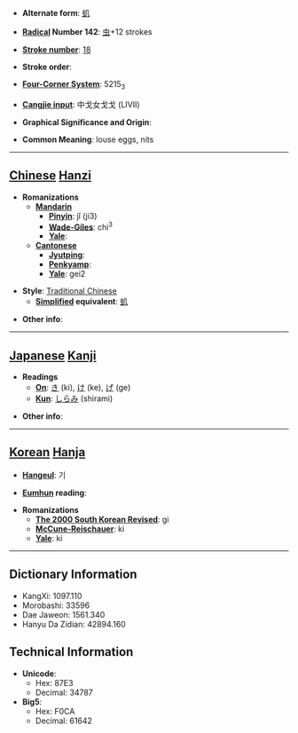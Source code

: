 * '''Alternate form''': [[虮]]

* '''[[Wiktionary:Chinese radical index| Radical]] Number 142''': [[Wiktionary:Chinese radical index 虫|虫]]+12 strokes

* '''[[Wiktionary:Chinese total strokes index|Stroke number]]''': [[Wiktionary:Chinese total strokes index 18|18]]

* '''Stroke order''': 

* '''[[Wiktionary:Chinese four corner index|Four-Corner System]]''': 5215<sub>3</sub>

* '''[[Wiktionary:Chinese Cangjie index|Cangjie input]]''': 中戈女戈戈 (LIVII)

* '''Graphical Significance and Origin''': 

* '''Common Meaning''': louse eggs, nits

----

== [[Chinese]] [[Hanzi]] ==

* '''Romanizations'''
** '''[[Mandarin]]'''
*** '''[[Pinyin]]''': jǐ (ji3)
*** '''[[Wade-Giles]]''': chi<sup>3</sup>
*** '''[[Yale]]''': 
** '''[[Cantonese]]'''
*** '''[[Jyutping]]''':
*** '''[[Penkyamp]]''': 
*** '''[[Yale]]''': gei2

* '''Style''': [[Traditional Chinese]] 
** '''[[Simplified Chinese|Simplified]] equivalent''': [[虮]]

* '''Other info''': 

----

== [[Japanese]] [[Kanji]] ==

* '''Readings'''
** '''[[On]]''': [[き]] (ki), [[け]] (ke), [[げ]] (ge)
** '''[[Kun]]''': [[しらみ]] (shirami)

* '''Other info''':  

----

== [[Korean]] [[Hanja]] ==

* '''[[Hangeul]]''': 기

* '''[[Eumhun]] reading''': 

* '''Romanizations'''
** '''[[The 2000 South Korean Revised Romanization|The 2000 South Korean Revised]]''': gi
** '''[[McCune-Reischauer]]''': ki
** '''[[Yale]]''': ki

----

== Dictionary Information ==

* KangXi: 1097.110
* Morobashi: 33596
* Dae Jaweon: 1561.340
* Hanyu Da Zidian: 42894.160

== Technical Information ==

* '''Unicode''':
** Hex: 87E3
** Decimal: 34787
* '''Big5''':
** Hex: F0CA
** Decimal: 61642